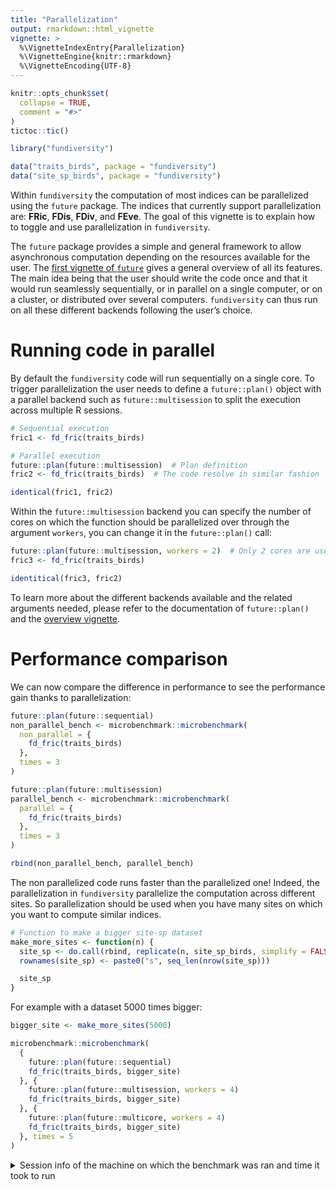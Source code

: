 ```yaml
---
title: "Parallelization"
output: rmarkdown::html_vignette
vignette: >
  %\VignetteIndexEntry{Parallelization}
  %\VignetteEngine{knitr::rmarkdown}
  %\VignetteEncoding{UTF-8}
---
```


```r
knitr::opts_chunk$set(
  collapse = TRUE,
  comment = "#>"
)
tictoc::tic()
```

```r
library("fundiversity")

data("traits_birds", package = "fundiversity")
data("site_sp_birds", package = "fundiversity")
```

Within `fundiversity` the computation of most indices can be parallelized using the `future` package. The indices that currently support parallelization are: **FRic**, **FDis**, **FDiv**, and **FEve**. The goal of this vignette is to explain how to toggle and use parallelization in `fundiversity`.

The `future` package provides a simple and general framework to allow asynchronous computation depending on the resources available for the user. The [first vignette of `future`](https://cran.r-project.org/web/packages/future/vignettes/future-1-overview.html) gives a general overview of all its features. The main idea being that the user should write the code once and that it would run seamlessly sequentially, or in parallel on a single computer, or on a cluster, or distributed over several computers. `fundiversity` can thus run on all these different backends following the user's choice.


# Running code in parallel

By default the `fundiversity` code will run sequentially on a single core. To trigger parallelization the user needs to define a `future::plan()` object with a parallel backend such as `future::multisession` to split the execution across multiple R sessions.

```r
# Sequential execution
fric1 <- fd_fric(traits_birds)

# Parallel execution
future::plan(future::multisession)  # Plan definition
fric2 <- fd_fric(traits_birds)  # The code resolve in similar fashion

identical(fric1, fric2)
```

Within the `future::multisession` backend you can specify the number of cores on which the function should be parallelized over through the argument `workers`, you can change it in the `future::plan()` call:

```r
future::plan(future::multisession, workers = 2)  # Only 2 cores are used
fric3 <- fd_fric(traits_birds)

identitical(fric3, fric2)
```

To learn more about the different backends available and the related arguments needed, please refer to the documentation of `future::plan()` and the [overview vignette](https://cran.r-project.org/web/packages/future/vignettes/future-1-overview.html).


# Performance comparison

We can now compare the difference in performance to see the performance gain thanks to parallelization:

```r
future::plan(future::sequential)
non_parallel_bench <- microbenchmark::microbenchmark(
  non_parallel = {
    fd_fric(traits_birds)
  },
  times = 3
)

future::plan(future::multisession)
parallel_bench <- microbenchmark::microbenchmark(
  parallel = {
    fd_fric(traits_birds)
  },
  times = 3
)

rbind(non_parallel_bench, parallel_bench)
```

The non parallelized code runs faster than the parallelized one! Indeed, the parallelization in `fundiversity` parallelize the computation across different sites. So parallelization should be used when you have many sites on which you want to compute similar indices.

```r
# Function to make a bigger site-sp dataset
make_more_sites <- function(n) {
  site_sp <- do.call(rbind, replicate(n, site_sp_birds, simplify = FALSE))
  rownames(site_sp) <- paste0("s", seq_len(nrow(site_sp)))

  site_sp
}
```

For example with a dataset 5000 times bigger:

```r
bigger_site <- make_more_sites(5000)

microbenchmark::microbenchmark(
  { 
    future::plan(future::sequential) 
    fd_fric(traits_birds, bigger_site) 
  }, { 
    future::plan(future::multisession, workers = 4)
    fd_fric(traits_birds, bigger_site) 
  }, { 
    future::plan(future::multicore, workers = 4) 
    fd_fric(traits_birds, bigger_site) 
  }, times = 5
)
```

<details>
<summary>Session info of the machine on which the benchmark was ran and time it took to run</summary>

```r
tictoc::toc(func.toc = function(x, y, msg) tictoc::toc.outmsg(x, y, paste0(msg, " seconds needed to generate this document")))
sessioninfo::session_info()
```

</details>

